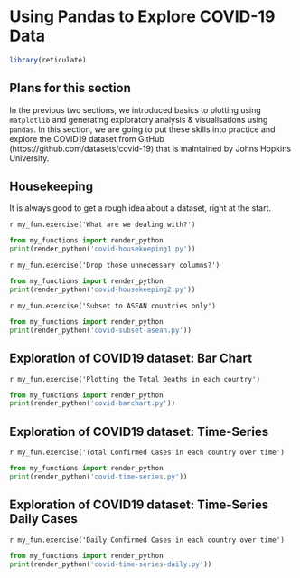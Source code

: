 # Using Pandas to Explore COVID-19 Data

```r
library(reticulate)
```

## Plans for this section

In the previous two sections, we introduced basics to plotting using `matplotlib` and generating exploratory analysis & visualisations using `pandas`. In this section, we are going to put these skills into practice and explore the COVID19 dataset from GitHub (https://github.com/datasets/covid-19) that is maintained by Johns Hopkins University.

## Housekeeping

It is always good to get a rough idea about a dataset, right at the start.

<!-- Exercise -->
`r my_fun.exercise('What are we dealing with?')`

```python
from my_functions import render_python
print(render_python('covid-housekeeping1.py'))
```


<!-- Exercise -->
`r my_fun.exercise('Drop those unnecessary columns?')`

```python
from my_functions import render_python
print(render_python('covid-housekeeping2.py'))
```

<!-- Exercise -->
`r my_fun.exercise('Subset to ASEAN countries only')`

```python
from my_functions import render_python
print(render_python('covid-subset-asean.py'))
```

## Exploration of COVID19 dataset: Bar Chart

<!-- Exercise -->
`r my_fun.exercise('Plotting the Total Deaths in each country')`

```python
from my_functions import render_python
print(render_python('covid-barchart.py'))
```

## Exploration of COVID19 dataset: Time-Series

<!-- Exercise -->
`r my_fun.exercise('Total Confirmed Cases in each country over time')`

```python
from my_functions import render_python
print(render_python('covid-time-series.py'))
```

## Exploration of COVID19 dataset: Time-Series Daily Cases

<!-- Exercise -->
`r my_fun.exercise('Daily Confirmed Cases in each country over time')`

```python
from my_functions import render_python
print(render_python('covid-time-series-daily.py'))
```
